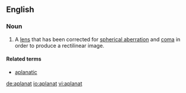 ==English==

===Noun===
{{en-noun}}

# A [[lens]] that has been corrected for [[spherical aberration]] and [[coma]] in order to produce a rectilinear image.

====Related terms====
*[[aplanatic]]

[[de:aplanat]]
[[io:aplanat]]
[[vi:aplanat]]